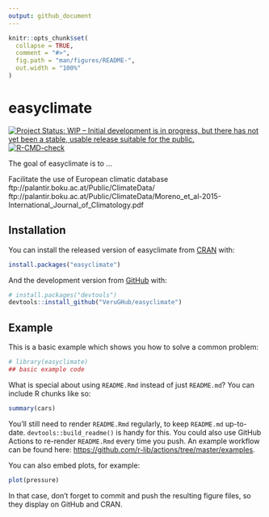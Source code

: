 ```yaml
---
output: github_document
---
```


<!-- README.md is generated from README.Rmd. Please edit that file -->

```r
knitr::opts_chunk$set(
  collapse = TRUE,
  comment = "#>",
  fig.path = "man/figures/README-",
  out.width = "100%"
)
```

# easyclimate

<!-- badges: start -->
[![Project Status: WIP – Initial development is in progress, but there has not yet been a stable, usable release suitable for the public.](https://www.repostatus.org/badges/latest/wip.svg)](https://www.repostatus.org/#wip)
[![R-CMD-check](https://github.com/VeruGHub/easyclimate/workflows/R-CMD-check/badge.svg)](https://github.com/VeruGHub/easyclimate/actions)
<!-- badges: end -->

The goal of easyclimate is to ...

Facilitate the use of European climatic database
ftp://palantir.boku.ac.at/Public/ClimateData/
ftp://palantir.boku.ac.at/Public/ClimateData/Moreno_et_al-2015-International_Journal_of_Climatology.pdf



## Installation

You can install the released version of easyclimate from [CRAN](https://CRAN.R-project.org) with:

``` r
install.packages("easyclimate")
```

And the development version from [GitHub](https://github.com/) with:

``` r
# install.packages("devtools")
devtools::install_github("VeruGHub/easyclimate")
```
## Example

This is a basic example which shows you how to solve a common problem:

```r
# library(easyclimate)
## basic example code
```

What is special about using `README.Rmd` instead of just `README.md`? You can include R chunks like so:

```r
summary(cars)
```

You'll still need to render `README.Rmd` regularly, to keep `README.md` up-to-date. `devtools::build_readme()` is handy for this. You could also use GitHub Actions to re-render `README.Rmd` every time you push. An example workflow can be found here: <https://github.com/r-lib/actions/tree/master/examples>.

You can also embed plots, for example:

```r
plot(pressure)
```

In that case, don't forget to commit and push the resulting figure files, so they display on GitHub and CRAN.
